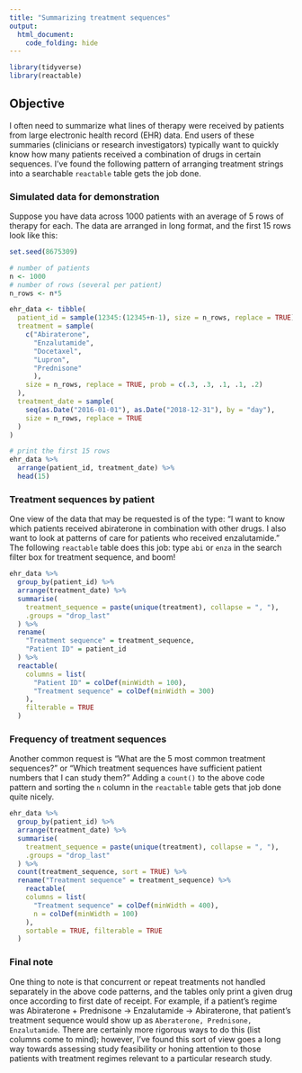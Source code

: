 ```yaml
---
title: "Summarizing treatment sequences"
output: 
  html_document:
    code_folding: hide
---
```


```r
library(tidyverse)
library(reactable)
```

## Objective

I often need to summarize what lines of therapy were received by patients from large electronic health record (EHR) data. End users of these summaries (clinicians or research investigators) typically want to quickly know how many patients received a combination of drugs in certain sequences. I've found the following pattern of arranging treatment strings into a searchable `reactable` table gets the job done. 

### Simulated data for demonstration

Suppose you have data across 1000 patients with an average of 5 rows of therapy for each. The data are arranged in long format, and the first 15 rows look like this:
```r
set.seed(8675309)

# number of patients
n <- 1000
# number of rows (several per patient)
n_rows <- n*5

ehr_data <- tibble(
  patient_id = sample(12345:(12345+n-1), size = n_rows, replace = TRUE),
  treatment = sample(
    c("Abiraterone",
      "Enzalutamide",
      "Docetaxel",
      "Lupron",
      "Prednisone"
      ),
    size = n_rows, replace = TRUE, prob = c(.3, .3, .1, .1, .2)
  ),
  treatment_date = sample(
    seq(as.Date("2016-01-01"), as.Date("2018-12-31"), by = "day"),
    size = n_rows, replace = TRUE
  )
)

# print the first 15 rows
ehr_data %>%
  arrange(patient_id, treatment_date) %>%
  head(15)
```

### Treatment sequences by patient

One view of the data that may be requested is of the type: "I want to know which patients received abiraterone in combination with other drugs. I also want to look at patterns of care for patients who received enzalutamide." The following `reactable` table does this job: type `abi` or `enza` in the search filter box for treatment sequence, and boom!

```r
ehr_data %>% 
  group_by(patient_id) %>% 
  arrange(treatment_date) %>% 
  summarise(
    treatment_sequence = paste(unique(treatment), collapse = ", "), 
    .groups = "drop_last"
  ) %>% 
  rename(
    "Treatment sequence" = treatment_sequence,
    "Patient ID" = patient_id
  ) %>%
  reactable(
    columns = list(
      "Patient ID" = colDef(minWidth = 100),
      "Treatment sequence" = colDef(minWidth = 300)
    ),
    filterable = TRUE
  )
```

### Frequency of treatment sequences

Another common request is "What are the 5 most common treatment sequences?" or "Which treatment sequences have sufficient patient numbers that I can study them?" Adding a `count()` to the above code pattern and sorting the `n` column in the `reactable` table gets that job done quite nicely. 

```r
ehr_data %>% 
  group_by(patient_id) %>% 
  arrange(treatment_date) %>% 
  summarise(
    treatment_sequence = paste(unique(treatment), collapse = ", "), 
    .groups = "drop_last"
  ) %>%
  count(treatment_sequence, sort = TRUE) %>%
  rename("Treatment sequence" = treatment_sequence) %>%
    reactable(
    columns = list(
      "Treatment sequence" = colDef(minWidth = 400),
      n = colDef(minWidth = 100)
    ),
    sortable = TRUE, filterable = TRUE
  )
```

### Final note
One thing to note is that concurrent or repeat treatments not handled separately in the above code patterns, and the tables only print a given drug once according to first date of receipt. For example, if a patient's regime was Abiraterone + Prednisone &#8594; Enzalutamide &#8594; Abiraterone, that patient's treatment sequence would show up as `Aberaterone, Prednisone, Enzalutamide`. There are certainly more rigorous ways to do this (list columns come to mind); however, I've found this sort of view goes a long way towards assessing study feasibility or honing attention to those patients with treatment regimes relevant to a particular research study. 

